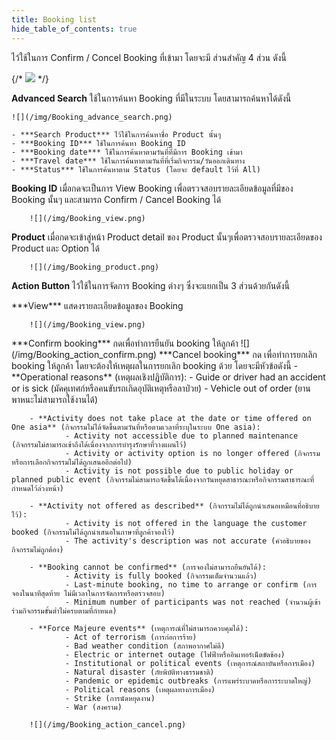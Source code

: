 ```yaml
---
title: Booking list
hide_table_of_contents: true
---
```



<TabItem value="Booking">
 
ไว้ใช้ในการ Confirm / Concel Booking ที่เข้ามา โดยจะมี ส่วนสำคัญ 4 ส่วน ดังนี้

{/* ![](/img/Booking_page.png) */}


<Tabs>
<TabItem value="Advanced Search" label="Advanced Search" default>

**Advanced Search** ใช้ในการค้นหา Booking ที่มีในระบบ โดยสามารถค้นหาได้ดังนี้

    ![](/img/Booking_advance_search.png)

    - ***Search Product*** ไว้ใช้ในการค้นหาชื่อ Product นั้นๆ
    - ***Booking ID*** ใช้ในการค้นหา Booking ID 
    - ***Booking date*** ใช้ในการค้นหาตามวันที่ที่มีการ Booking เข้ามา
    - ***Travel date*** ใช้ในการค้นหาตามวันที่ที่เริ่มกิจกรรม/วันออกเดินทาง
    - ***Status*** ใช้ในการค้นหาตาม Status (โดยจะ default ไว้ที่ All)

</TabItem>

<TabItem value="Booking ID" label="Booking ID">

**Booking ID** เมื่อกดจะเป็นการ View Booking เพื่อตรวจสอบรายละเอียดข้อมูลที่มีของ Booking นั้นๆ และสามารถ Confirm / Cancel Booking ได้

        ![](/img/Booking_view.png)

        
</TabItem>
<TabItem value="Product" label="Product">

**Product** เมื่อกดจะเข้าสู่หน้า Product detail ของ Product นั้นๆเพื่อตรวจสอบรายละเอียดของ Product และ Option ได้
       
        ![](/img/Booking_product.png)
        
</TabItem>
<TabItem value="Action Button" label="Action Button">

**Action Button** ไว้ใช้ในการจัดการ Booking ต่างๆ ซึ่งจะแยกเป็น 3 ส่วนด้วยกันดังนี้

<TabItem value="Action">
<Tabs>
<TabItem value="View" label="View" default>
***View*** แสดงรายละเอียดข้อมูลของ Booking 

        ![](/img/Booking_view.png)

</TabItem>
<TabItem value="Confirm booking" label="Confirm booking" default>
***Confirm booking*** กดเพื่อทำการยืนยัน booking ให้ลูกค้า 
        ![](/img/Booking_action_confirm.png)

</TabItem>
<TabItem value="Cancel booking" label="Cancel booking" default>
***Cancel booking*** กด เพื่อทำการยกเลิก booking ให้ลูกค้า โดยจะต้องให้เหตุผลในการยกเลิก booking ด้วย โดยจะมีหัวข้อดังนี้
        - **Operational reasons** (เหตุผลเชิงปฏิบัติการ):
                - Guide or driver had an accident or is sick (มัคคุเทศก์หรือคนขับรถเกิดอุบัติเหตุหรือลาป่วย)
                - Vehicle out of order (ยานพาหนะไม่สามารถใช้งานได้)

        - **Activity does not take place at the date or time offered on One asia** (กิจกรรมไม่ได้จัดขึ้นตามวันที่หรือตามเวลาที่ระบุในระบบ One asia):
                - Activity not accessible due to planned maintenance (กิจกรรมไม่สามารถเข้าถึงได้เนื่องจากการบำรุงรักษาที่วางแผนไว้)
                - Activity or activity option is no longer offered (กิจกรรมหรือการเลือกกิจกรรมไม่ได้ถูกเสนออีกต่อไป)
                - Activity is not possible due to public holiday or planned public event (กิจกรรมไม่สามารถจัดขึ้นได้เนื่องจากวันหยุดสาธารณะหรือกิจกรรมสาธารณะที่กำหนดไว้ล่วงหน้า)
                
        - **Activity not offered as described** (กิจกรรมไม่ได้ถูกนำเสนอเหมือนที่อธิบายไว้):
                - Activity is not offered in the language the customer booked (กิจกรรมไม่ได้ถูกนำเสนอในภาษาที่ลูกค้าจองไว้)
                - The activity's description was not accurate (คำอธิบายของกิจกรรมไม่ถูกต้อง)

        - **Booking cannot be confirmed** (การจองไม่สามารถยืนยันได้):
                - Activity is fully booked (กิจกรรมเต็มจำนวนแล้ว)
                - Last-minute booking, no time to arrange or confirm (การจองในนาทีสุดท้าย ไม่มีเวลาในการจัดการหรือตรวจสอบ)
                - Minimum number of participants was not reached (จำนวนผู้เข้าร่วมกิจกรรมขั้นต่ำไม่ครบตามที่กำหนด)

        - **Force Majeure events** (เหตุการณ์ที่ไม่สามารถควบคุมได้):
                - Act of terrorism (การก่อการร้าย)
                - Bad weather condition (สภาพอากาศไม่ดี)
                - Electric or internet outage (ไฟฟ้าหรืออินเทอร์เน็ตขัดข้อง)
                - Institutional or political events (เหตุการณ์สถาบันหรือการเมือง)
                - Natural disaster (ภัยพิบัติทางธรรมชาติ)
                - Pandemic or epidemic outbreaks (การแพร่ระบาดหรือการระบาดใหญ่)
                - Political reasons (เหตุผลทางการเมือง)
                - Strike (การนัดหยุดงาน)
                - War (สงคราม)
                
        ![](/img/Booking_action_cancel.png)

</TabItem>
</Tabs>
</TabItem>

        

        
</TabItem>
</Tabs>
</TabItem>



